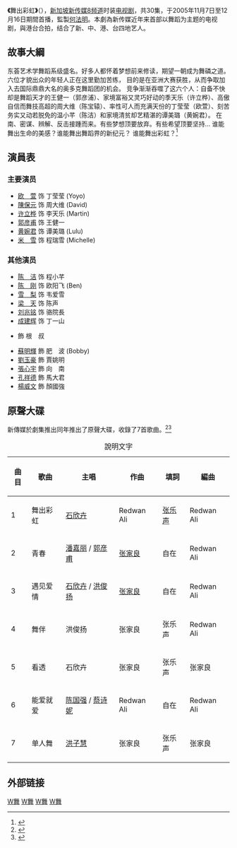 {{新传媒中文电视节目
|中文节目名=舞出彩虹
|英文节目名={{lang|en|The Rainbow Connection}}
|制作年份=2005年
|海外推出日期=
|8频道首播日期=2005年11月7日-2005年12月16日
|8频道首播时间=
|监制=何法明
|编导=黃光榮
|制作统筹=劉月美、何志明
|助理编导=高淑怡
|编审=
|编剧=顏建興
|故事=何法明、-{余}-德偉
|集数=30
|剧种=
|外景=
|制作公司=
|主演=[[欧　萱|欧　萱]]<br>[[陳保元|陳保元]]<br>[[许立桦|许立桦]]<br>[[郭彦甫|郭彦甫]]<br>[[黄婉君|黄婉君]]<br>[[米雪|米雪]]
|主题曲=舞出彩虹
|作曲=Redwan Ali
|填詞=樂聲
|主唱=石欣卉
|插曲=青春
|作曲2=張家良
|填詞2=樂聲
|主唱2=[[郭彦甫|郭彦甫]]、[[潘嘉麗|潘嘉麗]]
}}

'''《'''舞出彩虹'''》'''（{{lang|en|The Rainbow Connection}}），[[新加坡|新加坡]][[新传媒8频道|新传媒8频道]]时装[[电视剧|电视剧]]，共30集，于2005年11月7日至12月16日期間首播，監製[[何法明|何法明]]。本劇為新传媒近年来首部以舞蹈为主题的电视剧，與港台合拍，结合了新、中、港、台四地艺人。

==故事大綱==
东荟艺术学舞蹈系级盛名。好多人都怀着梦想前来修读，期望一朝成为舞磷之道。六位才貌出众的年轻人正在这里勤加苦练， 目的是在亚洲大赛获胜，从而争取加入去国际鼎鼎大名的奥多克舞蹈团的机会。 竞争渐渐吞噬了这六个人：自备不快却是舞蹈天才的王健一（郭彦浦）、家境富裕又灵巧好动的季天乐（许立桦）、高傲自信而舞技高超的周大维（陈宝辕）、率性可人而充满天份的丁莹莹（欧萱）、刻苦务实又动若脱免的温小芊（陈洁）和家境清贫却艺精湛的谭美璐（黄婉君）。 在南、密谋、辨解、反击接踵而来。有些梦想顶要放弃。有些希望顶要坚持… 谁能舞出生命的美感？谁能舞出舞蹈界的新纪元？ 谁能舞出彩虹？<ref name="MediaCorpOfficial">{{cite web |title=The Rainbow Connection 舞出彩虹 |url=https://contentdistribution.mediacorp.sg/products/the_rainbow_connection |accessdate=2020-09-12}}</ref>

== 演員表 ==
=== 主要演员 ===
* [[欧萱|欧　萱]] 饰 丁莹莹 (Yoyo)
* [[陳保元|陳保元]] 饰 周大维 (David)
* [[许立桦|许立桦]] 饰 李天乐 (Martin)
* [[郭彦甫|郭彦甫]] 饰 王健一
* [[黄婉君|黄婉君]] 饰 谭美璐 (Lulu)
* [[米雪|米　雪]] 饰 程瑞雪 (Michelle)

=== 其他演员 ===
* [[陈洁|陈　洁]] 饰 程小芊
* [[陈刚|陈　刚]] 饰 欧阳飞 (Ben)
* [[嚴慧明|雪　梨]] 饰 韦爱雪
* [[梁天_(香港)|梁　天]] 饰 陈声
* [[刘兆铭|刘兆铭]] 饰 骆院長
* [[成建辉|成建辉]] 饰 丁一山
* {{tsl|en|Yan Bingliang|嚴炳量}} 飾 根　叔
* [[蘇明輝|蘇明輝]] 飾 肥　波 (Bobby)
* [[劉玉豪|劉玉豪]] 飾 賈姚明
* [[張心宇|張心宇]] 飾 向　南
* [[孔祥德|孔祥德]] 飾 馬大君
* [[楊威文|楊威文]] 飾 顏國強

== 原聲大碟==
新傳媒於劇集推出同年推出了原聲大碟，收錄了7首歌曲。<ref name="Discogs">{{cite web |title=Various – 舞出彩虹 新传媒偶像电视剧 演唱专辑 |url=https://www.discogs.com/Various-%E8%88%9E%E5%87%BA%E5%BD%A9%E8%99%B9-%E6%96%B0%E4%BC%A0%E5%AA%92%E5%81%B6%E5%83%8F%E7%94%B5%E8%A7%86%E5%89%A7-%E6%BC%94%E5%94%B1%E4%B8%93%E8%BE%91/release/13445559 |accessdate=2020-09-12}}</ref><ref name="NLBGovSG">{{cite web |title=舞出彩虹 : 新传媒偶像电视剧演唱专辑 = The rainbow connection |url=https://eresources.nlb.gov.sg/music/music/album/4dd94a09-60c1-4f72-a14c-86d7b5c00c18 |accessdate=2020-09-12}}</ref>

{| class="wikitable"
|+ 說明文字
|-
! 曲目 !! 歌曲 !! 主唱 !! 作曲 !! 填詞 !! 編曲
|-
| 1 || 舞出彩虹 || [[石欣卉|石欣卉]] || Redwan Ali || [[张乐声|张乐声]] || Redwan Ali
|-
| 2 || 青春 || [[潘嘉丽|潘嘉丽]] / [[郭彦甫|郭彦甫]] || [[张家良|张家良]] || 自在 || Redwan Ali
|-
| 3 || 遇见爱情 || [[石欣卉|石欣卉]] / [[洪俊扬|洪俊扬]] || [[张家良|张家良]] || 自在 || Redwan Ali
|-
| 4 || 舞伴 || 洪俊扬 || 张家良 || 张乐声 || Redwan Ali
|-
| 5 || 看透 || 石欣卉 || 张家良 || 张乐声 || 张家良
|-
| 6 || 能爱就爱 || [[陈国强|陈国强]] / [[蔡诗妮|蔡诗妮]] || Redwan Ali || 自在 || Redwan Ali
|-
| 7 || 单人舞 || [[洪子慧|洪子慧]] || 张家良 || 张乐声 || 张家良
|}
== 外部链接 ==


{{電視節目的變遷
|電視台={{SIN}} [[新傳媒8頻道|新傳媒8頻道]]
|播放檔次=（星期一到星期五 21:00到22:00）節目
|節目名稱='''舞出彩虹'''<br />（2005年11月7日-2005年12月16日）
|上一節目=[[拥抱明天|拥抱明天]]<br />（2005年10月10日-2005年11月4日）
|下一節目=[[爱的掌门人|爱的掌门人]]<br />（2005年12月19日-2006年1月27日）
}}


[[Category:新傳媒合拍劇|W舞]]
[[Category:2007年電視劇集|W舞]]
[[Category:舞蹈電視劇|W舞]]
[[Category:臺灣海峽兩岸合拍電視劇|W舞]]